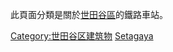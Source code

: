 {{東京都區部行政區劃分類導航|鐵路車站}}
此頁面分類是關於[[世田谷區|世田谷區]]的鐵路車站。
{{Commonscat|Train stations in Setagaya ward}}
[[Category:世田谷区建筑物|Category:世田谷区建筑物]]
[[Category:東京都區部鐵路車站|Setagaya]]
